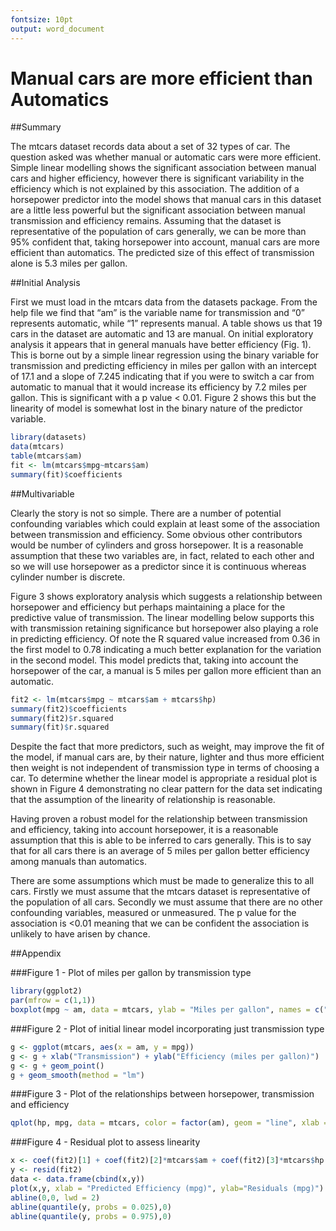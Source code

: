 ```yaml
---
fontsize: 10pt
output: word_document
---
```

Manual cars are more efficient than Automatics
========================================================

##Summary

The mtcars dataset records data about a set of 32 types of car.  The question asked was whether manual or automatic cars were more efficient.  Simple linear modelling shows the significant association between manual cars and higher efficiency, however there is significant variability in the efficiency which is not explained by this association.  The addition of a horsepower predictor into the model shows that manual cars in this dataset are a little less powerful but the significant association between manual transmission and efficiency remains.  Assuming that the dataset is representative of the population of cars generally, we can be more than 95% confident that, taking horsepower into account, manual cars are more efficient than automatics.  The predicted size of this effect of transmission alone is 5.3 miles per gallon.

##Initial Analysis

First we must load in the mtcars data from the datasets package.  From the help file we find that "am" is the variable name for transmission and "0" represents automatic, while "1" represents manual.  A table shows us that 19 cars in the dataset are automatic and 13 are manual.  On initial exploratory analysis it appears that in general manuals have better efficiency (Fig. 1).  This is borne out by a simple linear regression using the binary variable for transmission and predicting efficiency in miles per gallon with an intercept of 17.1 and a slope of 7.245 indicating that if you were to switch a car from automatic to manual that it would increase its efficiency by 7.2 miles per gallon.  This is significant with a p value < 0.01.  Figure 2 shows this but the linearity of model is somewhat lost in the binary nature of the predictor variable.

```r
library(datasets)
data(mtcars)
table(mtcars$am)
fit <- lm(mtcars$mpg~mtcars$am)
summary(fit)$coefficients
```

##Multivariable

Clearly the story is not so simple.  There are a number of potential confounding variables which could explain at least some of the association between transmission and efficiency.  Some obvious other contributors would be number of cylinders and gross horsepower.  It is a reasonable assumption that these two variables are, in fact, related to each other and so we will use horsepower as a predictor since it is continuous whereas cylinder number is discrete. 

Figure 3 shows exploratory analysis which suggests a relationship between horsepower and efficiency but perhaps maintaining a place for the predictive value of transmission.  The linear modelling below supports this with transmission retaining significance but horsepower also playing a role in predicting efficiency.  Of note the R squared value increased from 0.36 in the first model to 0.78 indicating a much better explanation for the variation in the second model.  This model predicts that, taking into account the horsepower of the car, a manual is 5 miles per gallon more efficient than an automatic.

```r
fit2 <- lm(mtcars$mpg ~ mtcars$am + mtcars$hp)
summary(fit2)$coefficients
summary(fit2)$r.squared
summary(fit)$r.squared
```

Despite the fact that more predictors, such as weight, may improve the fit of the model, if manual cars are, by their nature, lighter and thus more efficient then weight is not independent of transmission type in terms of choosing a car.  To determine whether the linear model is appropriate a residual plot is shown in Figure 4 demonstrating no clear pattern for the data set indicating that the assumption of the linearity of relationship is reasonable.

Having proven a robust model for the relationship between transmission and efficiency, taking into account horsepower, it is a reasonable assumption that this is able to be inferred to cars generally. This is to say that for all cars there is an average of 5 miles per gallon better efficiency among manuals than automatics.

There are some assumptions which must be made to generalize this to all cars. Firstly we must assume that the mtcars dataset is representative of the population of all cars. Secondly we must assume that there are no other confounding variables, measured or unmeasured. The p value for the association is <0.01 meaning that we can be confident the association is unlikely to have arisen by chance.

##Appendix

###Figure 1 - Plot of miles per gallon by transmission type
```r
library(ggplot2)
par(mfrow = c(1,1))
boxplot(mpg ~ am, data = mtcars, ylab = "Miles per gallon", names = c("Automatic", "Manual") )
```

###Figure 2 - Plot of initial linear model incorporating just transmission type
```r
g <- ggplot(mtcars, aes(x = am, y = mpg))
g <- g + xlab("Transmission") + ylab("Efficiency (miles per gallon)")
g <- g + geom_point()
g + geom_smooth(method = "lm")
```

###Figure 3 - Plot of the relationships between horsepower, transmission and efficiency
```r
qplot(hp, mpg, data = mtcars, color = factor(am), geom = "line", xlab = "Horsepower", ylab = "Efficiency (miles per gallon)")
```

###Figure 4 - Residual plot to assess linearity
```r
x <- coef(fit2)[1] + coef(fit2)[2]*mtcars$am + coef(fit2)[3]*mtcars$hp
y <- resid(fit2)
data <- data.frame(cbind(x,y))
plot(x,y, xlab = "Predicted Efficiency (mpg)", ylab="Residuals (mpg)")
abline(0,0, lwd = 2)
abline(quantile(y, probs = 0.025),0)
abline(quantile(y, probs = 0.975),0)
```

